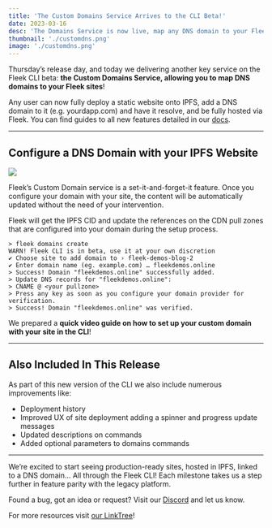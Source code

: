```yaml
---
title: 'The Custom Domains Service Arrives to the CLI Beta!'
date: 2023-03-16
desc: 'The Domains Service is now live, map any DNS domain to your Fleek-deployed sites with this new feature on the CLI.'
thumbnail: './customdns.png'
image: './customdns.png'
---
```



Thursday’s release day, and today we delivering another key service on the Fleek CLI beta: **the Custom Domains Service, allowing you to map DNS domains to your Fleek sites**!

Any user can now fully deploy a static website onto IPFS, add a DNS domain to it (e.g. yourdapp.com) and have it resolve, and be fully hosted via Fleek. You can find guides to all new features detailed in our [docs](/docs/).

---

## Configure a DNS Domain with your IPFS Website

![](./IPFS-DNS.png)

Fleek’s Custom Domain service is a set-it-and-forget-it feature. Once you configure your domain with your site, the content will be automatically updated without the need of your intervention.

Fleek will get the IPFS CID and update the references on the CDN pull zones that are configured into your domain during the setup process.

```
> fleek domains create
WARN! Fleek CLI is in beta, use it at your own discretion
✔ Choose site to add domain to › fleek-demos-blog-2
✔ Enter domain name (eg. example.com) … fleekdemos.online
> Success! Domain "fleekdemos.online" successfully added.
> Update DNS records for "fleekdemos.online":
> CNAME @ <your pullzone>
> Press any key as soon as you configure your domain provider for verification.
> Success! Domain "fleekdemos.online" was verified.
```

We prepared a **quick video guide on how to set up your custom domain with your site in the CLI**!

<LiteYoutube videoId="1KqIw2T4qUU" client:only="react" />

---

## Also Included In This Release

As part of this new version of the CLI we also include numerous improvements like:

- Deployment history
- Improved UX of site deployment adding a spinner and progress update messages
- Updated descriptions on commands
- Added optional parameters to domains commands

---

We’re excited to start seeing production-ready sites, hosted in IPFS, linked to a DNS domain… All through the Fleek CLI! Each milestone takes us a step further in feature parity with the legacy platform.

Found a bug, got an idea or request? Visit our [Discord](https://discord.gg/fleek) and let us know.

For more resources visit [our LinkTree](https://linktr.ee/fleek)!
